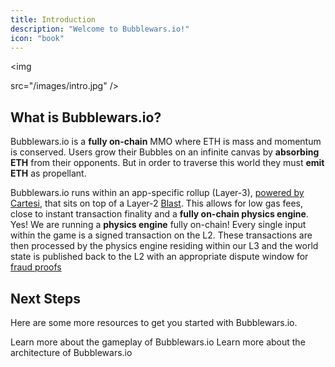 ```yaml
---
title: Introduction
description: "Welcome to Bubblewars.io!"
icon: "book"
---
```


<img

src="/images/intro.jpg"
/>

## What is Bubblewars.io?
Bubblewars.io is a <b>fully on-chain</b> MMO where ETH is mass and momentum is conserved. 
Users grow their Bubbles on an infinite canvas by <b>absorbing ETH</b> from their opponents. 
But in order to traverse this world they must <b>emit ETH</b> as propellant.

Bubblewars.io runs within an app-specific rollup (Layer-3), <a target="_blank" href="https://cartesi.io/">powered by Cartesi</a>, that sits on top of a Layer-2 <a target="_blank" href="https://blast.io/en">Blast</a>. 
This allows for low gas fees, close to instant transaction finality and a <b>fully on-chain physics engine</b>. Yes!
We are running a <b>physics engine</b> fully on-chain!
Every single input within the game is a signed transaction on the L2. 
These transactions are then processed by the physics engine residing within our L3 and the world state is published back to the L2 with an appropriate dispute window for 
<a target="_blank" href="https://github.com/cartesi/dave">fraud proofs</a>

## Next Steps

Here are some more resources to get you started with Bubblewars.io.


<CardGroup cols={2}>
    <Card
        title="Gameplay"
        icon="gamepad"
        href="/gameplay"
    >
        Learn more about the gameplay of Bubblewars.io
    </Card>
    <Card
        title="Architecture"
        icon="unity"
        href="/architecture"
    >
        Learn more about the architecture of Bubblewars.io
    </Card>
</CardGroup>